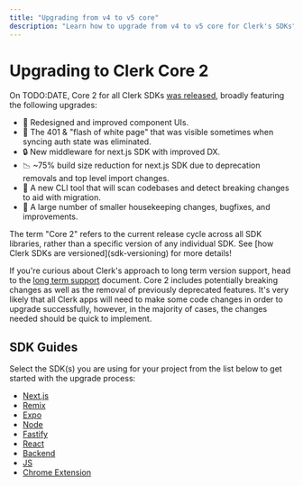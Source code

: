 ```yaml
---
title: "Upgrading from v4 to v5 core"
description: "Learn how to upgrade from v4 to v5 core for Clerk's SDKs"
---
```


# Upgrading to Clerk Core 2

On TODO:DATE, Core 2 for all Clerk SDKs [was released](https://clerk.com/changelog/2024-01-16), broadly featuring the following upgrades:

- 💅 Redesigned and improved component UIs.
- 🔪 The 401 & "flash of white page" that was visible sometimes when syncing auth state was eliminated.
- 🔒 New middleware for next.js SDK with improved DX.
- 📉 ~75% build size reduction for next.js SDK due to deprecation removals and top level import changes.
- 🤖 A new CLI tool that will scan codebases and detect breaking changes to aid with migration.
- 🧹 A large number of smaller housekeeping changes, bugfixes, and improvements.

<Callout type='info'>
  The term "Core 2" refers to the current release cycle across all SDK libraries, rather than a specific version of any
  individual SDK. See [how Clerk SDKs are versioned](sdk-versioning) for more details!
</Callout>

If you're curious about Clerk's approach to long term version support, head to the [long term support](/docs/upgrade-guides/long-term-support) document. Core 2 includes potentially breaking changes as well as the removal of previously deprecated features. It's very likely that all Clerk apps will need to make some code changes in order to upgrade successfully, however, in the majority of cases, the changes needed should be quick to implement.

## SDK Guides

Select the SDK(s) you are using for your project from the list below to get started with the upgrade process:

- [Next.js](/nextjs)
- [Remix](/remix)
- [Expo](/expo)
- [Node](/node)
- [Fastify](/fastify)
- [React](/react)
- [Backend](/backend)
- [JS](/js)
- [Chrome Extension](/chrome-extension)

